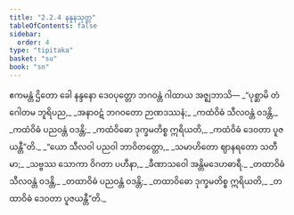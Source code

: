 ```yaml
---
title: "2.2.4 နန္ဒနသုတ္တ"
tableOfContents: false
sidebar:
  order: 4
type: "tipitaka"
basket: "su"
book: "sn"
---
```



<DynamicBreadcrumb />

<Division number="95" book="sn" e="ch" v="18" p="295">

<Paragraph number="438" book="sn">
ဧကမန္တံ ဌိတော ခေါ နန္ဒနော ဒေဝပုတ္တော ဘဂဝန္တံ ဂါထာယ အဇ္ဈဘာသိ—
</Paragraph>

<Paragraph number="439" type="verses" book="sn">
_“ပုစ္ဆာမိ တံ ဂေါတမ ဘူရိပည,_  
_အနာဝဋံ ဘဂဝတော ဉာဏဒဿနံ;_  
_ကထံဝိဓံ သီလဝန္တံ ဝဒန္တိ,_  
_ကထံဝိဓံ ပညဝန္တံ ဝဒန္တိ;_  
_ကထံဝိဓော ဒုက္ခမတိစ္စ ဣရိယတိ,_  
_ကထံဝိဓံ ဒေဝတာ ပူဇယန္တီ”တိ._  

</Paragraph>

<Paragraph number="440" type="verses" book="sn">
_“ယော သီလဝါ ပညဝါ ဘာဝိတတ္တော,_  
_သမာဟိတော ဈာနရတော သတီမာ;_  
_သဗ္ဗဿ သောကာ ဝိဂတာ ပဟီနာ,_  
_ခီဏာသဝေါ အန္တိမဒေဟဓာရီ._  

</Paragraph>

<Paragraph number="441" type="verses" book="sn">
_တထာဝိဓံ သီလဝန္တံ ဝဒန္တိ,_  
_တထာဝိဓံ ပညဝန္တံ ဝဒန္တိ;_  
_တထာဝိဓော ဒုက္ခမတိစ္စ ဣရိယတိ,_  
_တထာဝိဓံ ဒေဝတာ ပူဇယန္တီ”တိ._
</Paragraph>
</Division>